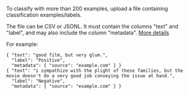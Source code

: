 To classify with more than 200 examples, upload a file containing classification examples/labels.

The file can be CSV or JSONL. It must contain the columns "text" and "label", and may also include the column "metadata". [More details](https://beta.openai.com/docs/guides/classifications)

For example:

```
{ "text": "good film, but very glum.",
  "label": "Positive",
  "metadata": { "source": "example.com" } }
{ "text": "i sympathize with the plight of these families, but the movie doesn't do a very good job conveying the issue at hand.",
  "label": "Negative",
  "metadata": { "source": "example.com" } }
```